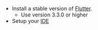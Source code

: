 - Install a stable version of [Flutter](https://flutter.dev/docs/get-started/install).
    - Use version 3.3.0 or higher
- Setup your [IDE](https://flutter.dev/docs/get-started/editor?tab=androidstudio)
